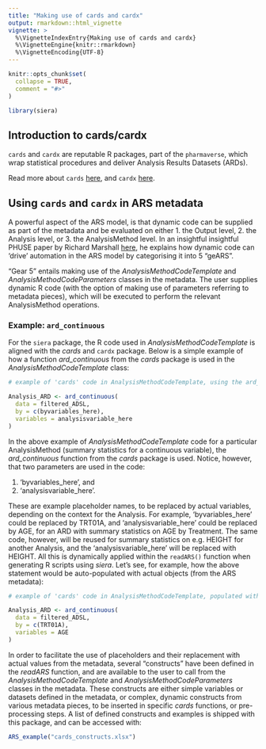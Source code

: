 ```yaml
---
title: "Making use of cards and cardx"
output: rmarkdown::html_vignette
vignette: >
  %\VignetteIndexEntry{Making use of cards and cardx}
  %\VignetteEngine{knitr::rmarkdown}
  %\VignetteEncoding{UTF-8}
---
```


```r
knitr::opts_chunk$set(
  collapse = TRUE,
  comment = "#>"
)
```

```r
library(siera)
```

## Introduction to cards/cardx

`cards` and `cardx` are reputable R packages, part of the `pharmaverse`, which wrap statistical procedures and deliver Analysis Results Datasets (ARDs). 

Read more about `cards` [here](https://insightsengineering.github.io/cards/latest-tag/), and `cardx` [here](https://insightsengineering.github.io/cards/latest-tag/). 

## Using `cards` and `cardx` in ARS metadata

A powerful aspect of the ARS model, is that dynamic code can be supplied as part of the metadata and be evaluated on either 1. the Output level, 2. the Analysis level, or 3. the AnalysisMethod level. In an insightful insightful PHUSE paper by Richard Marshall [here](https://www.lexjansen.com/phuse-us/2025/ds/PAP_DS09.pdf), he explains how dynamic code can 'drive' automation in the ARS model by categorising it into 5 "geARS". 

"Gear 5" entails making use of the _AnalysisMethodCodeTemplate_ and _AnalysisMethodCodeParameters_ classes in the metadata.  The user supplies dynamic R code (with the option of making use of parameters referring to metadata pieces), which will be executed to perform the relevant AnalysisMethod operations.  

### Example: `ard_continuous`
For the `siera` package,  the R code used in _AnalysisMethodCodeTemplate_ is aligned with the _cards_ and `cardx` package. Below is a simple example of how a function _ard_continuous_ from the _cards_ package is used in the _AnalysisMethodCodeTemplate_ class:

```r
# example of 'cards' code in AnalysisMethodCodeTemplate, using the ard_continuous function:

Analysis_ARD <- ard_continuous(
  data = filtered_ADSL,
  by = c(byvariables_here),
  variables = analysisvariable_here
)
```

In the above example of _AnalysisMethodCodeTemplate_ code for a particular AnalysisMethod (summary statistics for a continuous variable), the _ard_continuous_ function from the _cards_ package is used.  Notice, however, that two parameters are used in the code: 

1. 'byvariables_here', and 
2. 'analysisvariable_here'.  

These are example placeholder names, to be replaced by actual variables, depending on the context for the Analysis.  For example, 'byvariables_here' could be replaced by TRT01A, and 'analysisvariable_here' could be replaced by AGE, for an ARD with summary statistics on AGE by Treatment.  The same code, however, will be reused for summary statistics on e.g. HEIGHT for another Analysis, and the 'analysisvariable_here' will be replaced with HEIGHT.  All this is dynamically applied within the `readARS()` function when generating R scripts using _siera_.  Let's see, for example, how the above statement would be auto-populated with actual objects (from the ARS metadata):

```r
# example of 'cards' code in AnalysisMethodCodeTemplate, populated with AnalysisMethodCodeParameters:

Analysis_ARD <- ard_continuous(
  data = filtered_ADSL,
  by = c(TRT01A),
  variables = AGE
)
```

In order to facilitate the use of placeholders and their replacement with actual values from the metadata, several "constructs" have been defined in the _readARS_ function, and are available to the user to call from the _AnalysisMethodCodeTemplate_ and _AnalysisMethodCodeParameters_ classes in the metadata.  These constructs are either simple variables or datasets defined in the metadata, or complex, dynamic constructs from various metadata pieces, to be inserted in specific _cards_ functions, or pre-processing steps.  A list of defined constructs and examples is shipped with this package, and can be accessed with:

```r
ARS_example("cards_constructs.xlsx")
```

